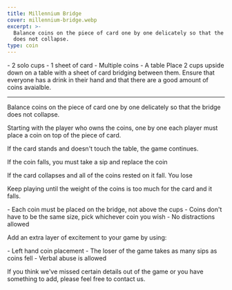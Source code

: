 ```yaml
---
title: Millennium Bridge
cover: millennium-bridge.webp
excerpt: >-
  Balance coins on the piece of card one by one delicately so that the bridge
  does not collapse.
type: coin
---
```


<GameHero
  cover="/BeerGoggleGames/images/millennium-bridge.webp"
  alt="Millennium Bridge"
/>

<GameSection title="Equipment" icon="/BeerGoggleGames/images/liquor.webp">
-   2 solo cups
-   1 sheet of card
-   Multiple coins
-   A table
</GameSection>

<GameSection title="Setup" icon="/BeerGoggleGames/images/settings.webp">
Place 2 cups upside down on a table with a sheet of card bridging between them. Ensure that everyone has a drink in their hand and that there are a good amount of coins avaialble.

* * *
</GameSection>

<GameSection title="Aim of the Game" icon="/BeerGoggleGames/images/target.webp">
<p>Balance coins on the piece of card one by one delicately so that the bridge does not collapse.</p>
</GameSection>

<GameSection title="How to Play" icon="/BeerGoggleGames/images/question.webp">
Starting with the player who owns the coins, one by one each player must place a coin on top of the piece of card.

If the card stands and doesn't touch the table, the game continues.

If the coin falls, you must take a sip and replace the coin

If the card collapses and all of the coins rested on it fall. You lose

Keep playing until the weight of the coins is too much for the card and it falls.
</GameSection>

<GameSection title="Rules" icon="/BeerGoggleGames/images/rules.webp">
-   Each coin must be placed on the bridge, not above the cups
-   Coins don't have to be the same size, pick whichever coin you wish
-   No distractions allowed
</GameSection>

<GameSection title="Special Edition" icon="/BeerGoggleGames/images/special.webp">
<p>Add an extra layer of excitement to your game by using:</p>
</GameSection>

<GameSection title="**Extreme Rules**" icon="/BeerGoggleGames/images/question.webp">
-   Left hand coin placement
-   The loser of the game takes as many sips as coins fell
-   Verbal abuse is allowed
</GameSection>

<ShareButtons title="Millennium Bridge" />

<FeedbackCard>
<p>If you think we've missed certain details out of the game or you have something to add, please feel free to contact us.</p>
</FeedbackCard>
